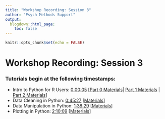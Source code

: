 ```yaml
---
title: "Workshop Recording: Session 3"
author: "Psych Methods Support"
output:
  blogdown::html_page:
    toc: false
---
```


```r
knitr::opts_chunk$set(echo = FALSE)
```

# Workshop Recording: Session 3

<div class="video-container">
  <div id="player"></div>
</div>

<script>
  var tag = document.createElement('script');

  tag.src = "https://www.youtube.com/iframe_api";
  var firstScriptTag = document.getElementsByTagName('script')[0];
  firstScriptTag.parentNode.insertBefore(tag, firstScriptTag);

  var player;
  var ytSeconds = 0;
  function onYouTubeIframeAPIReady() {
    player = new YT.Player('player', {
      height: '390',
      width: '640',
      videoId: 'e_F7Diu2EtU',
      playerVars: { 
        'color': "white",
        'showinfo': 0,
        'rel': 0
      },
      events: {
        'onStateChange': onPlayerStateChange
      }
    });
  }
  
  function onPlayerStateChange(e) {
    if (e.data == 1 && ytSeconds > 0) {
      e.target.seekTo(ytSeconds);
      ytSeconds = 0;
    }
  }
  
  function seekTo(seconds) {
    if (player.getPlayerState() == 1) {
      player.seekTo(seconds);
    }
    else {
      ytSeconds = seconds;
      player.playVideo();
    }
  }
</script>

### Tutorials begin at the following timestamps:

- Intro to Python for R Users: <a href="#" onclick="seekTo(5);">0:00:05</a> [<a href="/tutorials/python/1-r2python-translation/0-python-r/" target="_blank">Part 0 Materials</a>| <a href="/tutorials/python/1-r2python-translation/1-getting-started/" target="_blank">Part 1 Materials</a> | <a href="/tutorials/python/1-r2python-translation/2-intro-programming/" target="_blank">Part 2 Materials</a>]
- Data Cleaning in Python: <a href="#" onclick="seekTo(2727);">0:45:27</a> [<a href="/tutorials/python/2-datacleaning/" target="_blank">Materials</a>]
- Data Manipulation in Python: <a href="#" onclick="seekTo(5909);">1:38:29</a> [<a href="/tutorials/python/3-datamanipulation/" target="_blank">Materials</a>]
- Plotting in Python: <a href="#" onclick="seekTo(7809);">2:10:09</a> [<a href="/tutorials/python/4-plotting/" target="_blank">Materials</a>]
